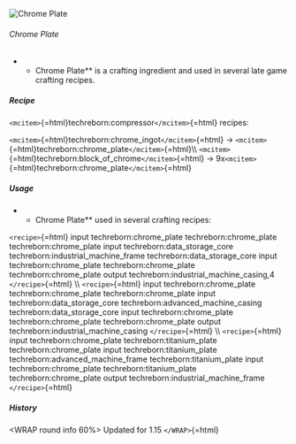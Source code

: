 ![Chrome Plate](/mods/techreborn/chrome_plate.png)

###### Chrome Plate

-   -   Chrome Plate** is a crafting ingredient and used in several
        late game crafting recipes.

##### Recipe

`<mcitem>`{=html}techreborn:compressor`</mcitem>`{=html} recipes:

`<mcitem>`{=html}techreborn:chrome_ingot`</mcitem>`{=html} -\>
`<mcitem>`{=html}techreborn:chrome_plate`</mcitem>`{=html}\\\\
`<mcitem>`{=html}techreborn:block_of_chrome`</mcitem>`{=html} -\>
9x`<mcitem>`{=html}techreborn:chrome_plate`</mcitem>`{=html}

##### Usage

-   -   Chrome Plate** used in several crafting recipes:

`<recipe>`{=html} input techreborn:chrome_plate techreborn:chrome_plate
techreborn:chrome_plate input techreborn:data_storage_core
techreborn:industrial_machine_frame techreborn:data_storage_core input
techreborn:chrome_plate techreborn:chrome_plate techreborn:chrome_plate
output techreborn:industrial_machine_casing,4 `</recipe>`{=html} \\\\
`<recipe>`{=html} input techreborn:chrome_plate techreborn:chrome_plate
techreborn:chrome_plate input techreborn:data_storage_core
techreborn:advanced_machine_casing techreborn:data_storage_core input
techreborn:chrome_plate techreborn:chrome_plate techreborn:chrome_plate
output techreborn:industrial_machine_casing `</recipe>`{=html} \\\\
`<recipe>`{=html} input techreborn:chrome_plate
techreborn:titanium_plate techreborn:chrome_plate input
techreborn:titanium_plate techreborn:advanced_machine_frame
techreborn:titanium_plate input techreborn:chrome_plate
techreborn:titanium_plate techreborn:chrome_plate output
techreborn:industrial_machine_frame `</recipe>`{=html}

##### History

\<WRAP round info 60%\> Updated for 1.15 `</WRAP>`{=html}

